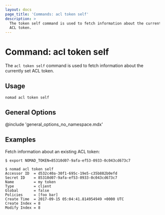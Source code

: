 ```yaml
---
layout: docs
page_title: 'Commands: acl token self'
description: >
  The token self command is used to fetch information about the currently set
  ACL token.
---
```


# Command: acl token self

The `acl token self` command is used to fetch information about the currently
set ACL token.

## Usage

```plaintext
nomad acl token self
```

## General Options

@include 'general_options_no_namespace.mdx'

## Examples

Fetch information about an existing ACL token:

```shell-session
$ export NOMAD_TOKEN=85310d07-9afa-ef53-0933-0c043cd673c7

$ nomad acl token self
Accessor ID  = d532c40a-30f1-695c-19e5-c35b882b0efd
Secret ID    = 85310d07-9afa-ef53-0933-0c043cd673c7
Name         = my token
Type         = client
Global       = false
Policies     = [foo bar]
Create Time  = 2017-09-15 05:04:41.814954949 +0000 UTC
Create Index = 8
Modify Index = 8
```
